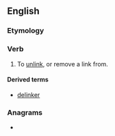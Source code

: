 ==English==

===Etymology===
{{prefix|de|link|lang=en}}

===Verb===
{{en-verb}}

# {{lb|en|transitive}} To [[unlink]], or remove a link from.

====Derived terms====
* [[delinker]]

===Anagrams===
* {{anagrams|en|a=deikln|Kindel|Kindle|dinkle|inkled|kilned|kindle|klined|linked}}